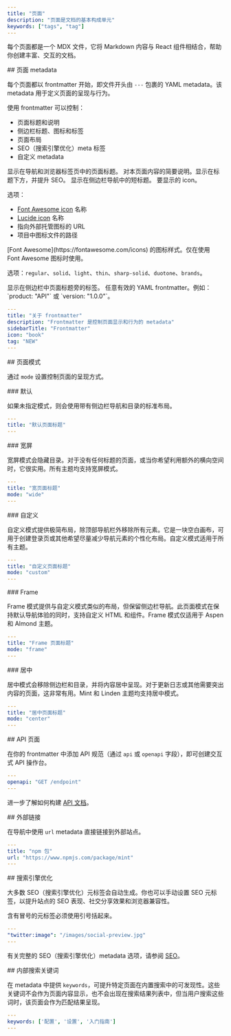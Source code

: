 ```yaml
---
title: "页面"
description: "页面是文档的基本构成单元"
keywords: ["tags", "tag"]
---
```


每个页面都是一个 MDX 文件，它将 Markdown 内容与 React 组件相结合，帮助你创建丰富、交互的文档。

<div id="page-metadata">
  ## 页面 metadata
</div>

每个页面都以 frontmatter 开始，即文件开头由 `---` 包裹的 YAML metadata。该 metadata 用于定义页面的呈现与行为。

使用 frontmatter 可以控制：

* 页面标题和说明
* 侧边栏标题、图标和标签
* 页面布局
* SEO（搜索引擎优化）meta 标签
* 自定义 metadata

<ResponseField name="title" type="string" required>
  显示在导航和浏览器标签页中的页面标题。
</ResponseField>

<ResponseField name="description" type="string">
  对本页面内容的简要说明。显示在标题下方，并提升 SEO。
</ResponseField>

<ResponseField name="sidebarTitle" type="string">
  显示在侧边栏导航中的短标题。
</ResponseField>

<ResponseField name="icon" type="string">
  要显示的 icon。

  选项：

  * [Font Awesome icon](https://fontawesome.com/icons) 名称
  * [Lucide icon](https://lucide.dev/icons) 名称
  * 指向外部托管图标的 URL
  * 项目中图标文件的路径
</ResponseField>

<ResponseField name="iconType" type="string">
  [Font Awesome](https://fontawesome.com/icons) 的图标样式。仅在使用 Font Awesome 图标时使用。

  选项：`regular`、`solid`、`light`、`thin`、`sharp-solid`、`duotone`、`brands`。
</ResponseField>

<ResponseField name="tag" type="string">
  显示在侧边栏中页面标题旁的标签。
</ResponseField>

<ResponseField name="<custom>" type="string">
  任意有效的 YAML frontmatter。例如：`product: "API"` 或 `version: "1.0.0"`。
</ResponseField>

```yaml Example YAML frontmatter wrap
---
title: "关于 frontmatter"
description: "Frontmatter 是控制页面显示和行为的 metadata"
sidebarTitle: "Frontmatter"
icon: "book"
tag: "NEW"
---
```

<div id="page-mode">
  ## 页面模式
</div>

通过 `mode` 设置控制页面的呈现方式。

<div id="default">
  ### 默认
</div>

如果未指定模式，则会使用带有侧边栏导航和目录的标准布局。

```yaml
---
title: "默认页面标题"
---
```

<div id="wide">
  ### 宽屏
</div>

宽屏模式会隐藏目录。对于没有任何标题的页面，或当你希望利用额外的横向空间时，它很实用。所有主题均支持宽屏模式。

```yaml
---
title: "宽页面标题"
mode: "wide"
---
```

<div id="custom">
  ### 自定义
</div>

自定义模式提供极简布局，除顶部导航栏外移除所有元素。它是一块空白画布，可用于创建登录页或其他希望尽量减少导航元素的个性化布局。自定义模式适用于所有主题。

```yaml
---
title: "自定义页面标题"
mode: "custom"
---
```

<div id="frame">
  ### Frame
</div>

Frame 模式提供与自定义模式类似的布局，但保留侧边栏导航。此页面模式在保持默认导航体验的同时，支持自定义 HTML 和组件。Frame 模式仅适用于 Aspen 和 Almond 主题。

```yaml
---
title: "Frame 页面标题"
mode: "frame"
---
```

<div id="center">
  ### 居中
</div>

居中模式会移除侧边栏和目录，并将内容居中呈现。对于更新日志或其他需要突出内容的页面，这非常有用。Mint 和 Linden 主题均支持居中模式。

```yaml
---
title: "居中页面标题"
mode: "center"
---
```

<div id="api-pages">
  ## API 页面
</div>

在你的 frontmatter 中添加 API 规范（通过 `api` 或 `openapi` 字段），即可创建交互式 API 操作台。

```yaml
---
openapi: "GET /endpoint"
---
```

进一步了解如何构建 [API 文档](/zh/api-playground/overview)。

<div id="external-links">
  ## 外部链接
</div>

在导航中使用 `url` metadata 直接链接到外部站点。

```yaml
---
title: "npm 包"
url: "https://www.npmjs.com/package/mint"
---
```

<div id="search-engine-optimization">
  ## 搜索引擎优化
</div>

大多数 SEO（搜索引擎优化）元标签会自动生成。你也可以手动设置 SEO 元标签，以提升站点的 SEO 表现、社交分享效果和浏览器兼容性。

<Note>
  含有冒号的元标签必须使用引号括起来。
</Note>

```yaml
---
"twitter:image": "/images/social-preview.jpg"
---
```

有关完整的 SEO（搜索引擎优化）metadata 选项，请参阅 [SEO](/zh/optimize/seo)。

<div id="internal-search-keywords">
  ## 内部搜索关键词
</div>

在 metadata 中提供 `keywords`，可提升特定页面在内置搜索中的可发现性。这些关键词不会作为页面内容显示，也不会出现在搜索结果列表中，但当用户搜索这些词时，该页面会作为匹配结果呈现。

```yaml
---
keywords: ['配置', '设置', '入门指南']
---
```
